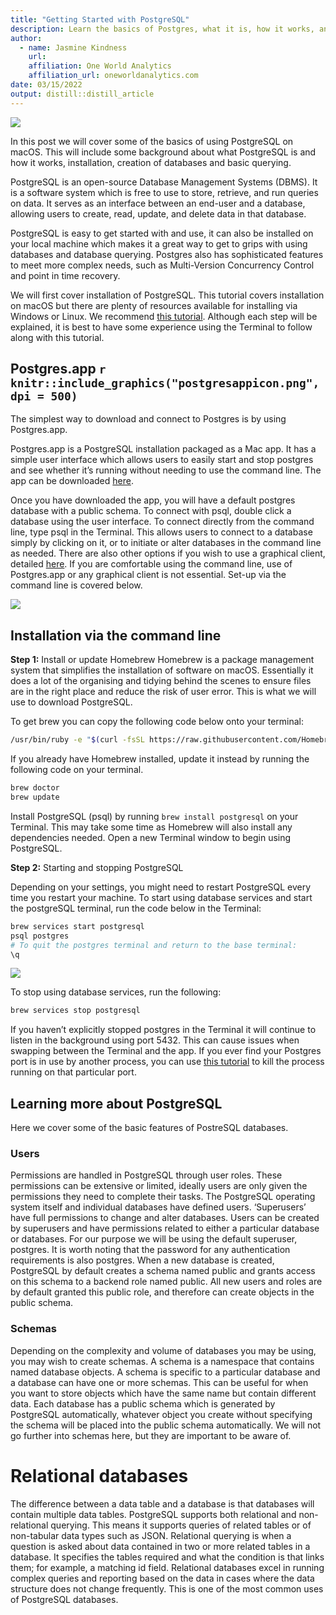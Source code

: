 ```yaml
---
title: "Getting Started with PostgreSQL"
description: Learn the basics of Postgres, what it is, how it works, and how to install it on macOS
author:
  - name: Jasmine Kindness 
    url: 
    affiliation: One World Analytics
    affiliation_url: oneworldanalytics.com
date: 03/15/2022
output: distill::distill_article
---
```


![](postgreslogo.png)

In this post we will cover some of the basics of using PostgreSQL on macOS. This will include some background about what PostgreSQL is and how it works, installation, creation of databases and basic querying.

PostgreSQL is an open-source Database Management Systems (DBMS). It is a software system which is free to use to store, retrieve, and run queries on data. It serves as an interface between an end-user and a database, allowing users to create, read, update, and delete data in that database. 

PostgreSQL is easy to get started with and use, it can also be installed on your local machine which makes it a great way to get to grips with using databases and database querying.  Postgres also has sophisticated features to meet more complex needs, such as Multi-Version Concurrency Control and point in time recovery.

We will first cover installation of PostgreSQL. This tutorial covers installation on macOS but there are plenty of resources available for installing via Windows or Linux. We recommend [this tutorial](https://www.postgresqltutorial.com/postgresql-getting-started/). Although each step will be explained, it is best to have some experience using the Terminal to follow along with this tutorial.

## Postgres.app      `r knitr::include_graphics("postgresappicon.png", dpi = 500)`

The simplest way to download and connect to Postgres is by using Postgres.app. 

Postgres.app is a PostgreSQL installation packaged as a Mac app. It has a simple user interface which allows users to easily start and stop postgres and see whether it's running without needing to use the command line. The app can be downloaded [here](https://postgresapp.com/downloads.html).

Once you have downloaded the app, you will have a default postgres database with a public schema. To connect with psql, double click a database using the user interface. To connect directly from the command line, type psql in the Terminal. This allows users to connect to a database simply by clicking on it, or to initiate or alter databases in the command line as needed. There are also other options if you wish to use a graphical client, detailed [here](https://postgresapp.com).  If you are comfortable using the command line, use of Postgres.app or any graphical client is not essential. Set-up via the command line is covered below.

![](appscreenshot.png)

## Installation via the command line

**Step 1:** Install or update Homebrew
Homebrew is a package management system that simplifies the installation of software on macOS. Essentially it does a lot of the organising and tidying behind the scenes to ensure files are in the right place and reduce the risk of user error. This is what we will use to download PostgreSQL.

To get brew you can copy the following code below onto your terminal:

```zsh
/usr/bin/ruby -e "$(curl -fsSL https://raw.githubusercontent.com/Homebrew/install/master/install)"
```

If you already have Homebrew installed, update it instead by running the following code on your terminal.

```zsh
brew doctor
brew update
```

Install PostgreSQL (psql) by running `brew install postgresql` on your Terminal. This may take some time as Homebrew will also install any dependencies needed. Open a new Terminal window to begin using PostgreSQL.

**Step 2:** Starting and stopping PostgreSQL

Depending on your settings, you might need to restart PostgreSQL every time you restart your machine. To start using database services and start the postgreSQL terminal, run the code below in the Terminal:

```zsh
brew services start postgresql
psql postgres
# To quit the postgres terminal and return to the base terminal:
\q
```

![](terminalscreenshot.png)

To stop using database services, run the following:

```zsh

brew services stop postgresql

```


If you haven't explicitly stopped postgres in the Terminal it will continue to listen in the background using port 5432. This can cause issues when swapping between the Terminal and the app. If you ever find your Postgres port is in use by another process, you can use [this tutorial](https://www.btaz.com/mac-os-x/find-the-process-listening-to-port-on-mac-os-x/) to kill the process running on that particular port. 

## Learning more about PostgreSQL

Here we cover some of the basic features of PostreSQL databases.

### Users 

Permissions are handled in PostgreSQL through user roles. These permissions can be extensive or limited, ideally users are only given the permissions they need to complete their tasks. The PostgreSQL operating system itself and individual databases have defined users. 'Superusers' have full permissions to change and alter databases. Users can be created by superusers and have permissions related to either a particular database or databases.  For our purpose we will be using the default superuser, postgres. It is worth noting that the password for any authentication requirements is also postgres. When a new database is created, PostgreSQL by default creates a schema named public and grants access on this schema to a backend role named public. All new users and roles are by default granted this public role, and therefore can create objects in the public schema.

### Schemas

Depending on the complexity and volume of databases you may be using, you may wish to create schemas. A schema is a namespace that contains named database objects. A schema is specific to a particular database and a database can have one or more schemas. This can be useful for when you want to store objects which have the same name but contain different data. Each database has a public schema which is generated by PostgreSQL automatically, whatever object you create without specifying the schema will be placed into the public schema automatically. We will not go further into schemas here, but they are important to be aware of.

# Relational databases

The difference between a data table and a database is that databases will contain multiple data tables. PostgreSQL supports both relational and non-relational querying. This means it supports queries of related tables or of non-tabular data types such as JSON. Relational querying is when a question is asked about data contained in two or more related tables in a database. It specifies the tables required and what the condition is that links them; for example, a matching id field. Relational databases excel in running complex queries and reporting based on the data in cases where the data structure does not change frequently. This is one of the most common uses of PostgreSQL databases.

